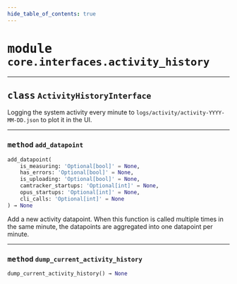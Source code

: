 ```yaml
---
hide_table_of_contents: true
---
```


<!-- markdownlint-disable -->

# <kbd>module</kbd> `core.interfaces.activity_history`






---

## <kbd>class</kbd> `ActivityHistoryInterface`
Logging the system activity every minute to  `logs/activity/activity-YYYY-MM-DD.json` to plot it in the UI. 




---

### <kbd>method</kbd> `add_datapoint`

```python
add_datapoint(
    is_measuring: 'Optional[bool]' = None,
    has_errors: 'Optional[bool]' = None,
    is_uploading: 'Optional[bool]' = None,
    camtracker_startups: 'Optional[int]' = None,
    opus_startups: 'Optional[int]' = None,
    cli_calls: 'Optional[int]' = None
) → None
```

Add a new activity datapoint. When this function is called multiple times in the same minute, the datapoints are aggregated into one datapoint per minute. 

---

### <kbd>method</kbd> `dump_current_activity_history`

```python
dump_current_activity_history() → None
```






